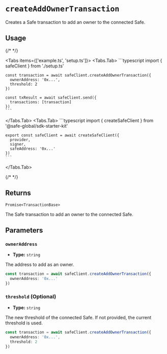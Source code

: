 
# `createAddOwnerTransaction`

Creates a Safe transaction to add an owner to the connected Safe.

## Usage

{/* <!-- vale off --> */}

<Tabs items={['example.ts', 'setup.ts']}>
  <Tabs.Tab>
    ```typescript
    import { safeClient } from './setup.ts'
    
    const transaction = await safeClient.createAddOwnerTransaction({
      ownerAddress: '0x...',
      threshold: 2
    })

    const txResult = await safeClient.send({
      transactions: [transaction]
    })
    ```
  </Tabs.Tab>
  <Tabs.Tab>
    ```typescript
    import { createSafeClient } from '@safe-global/sdk-starter-kit'
    
    export const safeClient = await createSafeClient({
      provider,
      signer,
      safeAddress: '0x...'
    })
    ```
  </Tabs.Tab>
</Tabs>

{/* <!-- vale on --> */}

## Returns

`Promise<TransactionBase>`

The Safe transaction to add an owner to the connected Safe.

## Parameters

### `ownerAddress`

- **Type:** `string`

The address to add as an owner.

```typescript focus=2
const transaction = await safeClient.createAddOwnerTransaction({
  ownerAddress: '0x...'
})
```

### `threshold` (Optional)

- **Type:** `string`

The new threshold of the connected Safe. If not provided, the current threshold is used.

```typescript focus=3
const transaction = await safeClient.createAddOwnerTransaction({
  ownerAddress: '0x...',
  threshold: 2
})
```
